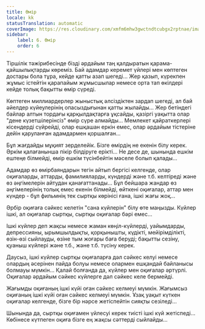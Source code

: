 ```yaml
---
title: Өмір
locale: kk
statusTranslation: automatic
coverImage: https://res.cloudinary.com/xmfm6mhw3gwctndtcubgx2rptnae/image/upload/v1740468922/small_cover_tratado_de_psicologia_revolucionaria_a4c0dca4e0.webp
sidebar:
    label: 6. Өмір
    order: 6
---
```

Тіршілік тәжірибесінде бізді әрдайым таң қалдыратын қарама-қайшылықтарды көреміз. Бай адамдар керемет үйлері мен көптеген достары бола тұра, кейде қатты азап шегеді... Жер қазып, күрекпен жұмыс істейтін қарапайым жұмысшылар немесе орта тап өкілдері кейде толық бақытты өмір сүреді.

Көптеген миллиардерлер жыныстық әлсіздіктен зардап шегеді, ал бай әйелдер күйеулерінің опасыздығынан қатты жылайды... Жер бетіндегі байлар алтын тордағы қарқылдақтарға ұқсайды, қазіргі уақытта олар "дене күзетшілерінсіз" өмір сүре алмайды... Мемлекет қайраткерлері кісендерді сүйрейді, олар ешқашан еркін емес, олар әрдайым тістеріне дейін қаруланған адамдармен қоршалған...

Бұл жағдайды мұқият зерделейік. Бізге өмірдің не екенін білу керек. Әркім қалағанынша пікір білдіруге ерікті... Не десе де, шынында ешкім ештеңе білмейді, өмір ешкім түсінбейтін мәселе болып қалады...

Адамдар өз өмірбаяндарын тегін айтып бергісі келгенде, олар оқиғаларды, аттарды, фамилияларды, күндерді және т.б. келтіреді және өз әңгімелерін айтудан қанағаттанады... Бұл бейшара жандар өз әңгімелерінің толық емес екенін білмейді, өйткені оқиғалар, аттар мен күндер - бұл фильмнің тек сыртқы көрінісі ғана, ішкі жағы жоқ...

Әрбір оқиғаға сәйкес келетін "сана күйлерін" білу өте маңызды. Күйлер ішкі, ал оқиғалар сыртқы, сыртқы оқиғалар бәрі емес...

Ішкі күйлер деп жақсы немесе жаман көңіл-күйлерді, уайымдарды, депрессияны, ырымшылдықты, қорқынышты, күдікті, мейірімділікті, өзін-өзі сыйлауды, өзіне тым жоғары баға беруді; бақытты сезіну, қуаныш күйлері және т.б., және т.б. түсіну керек.

Даусыз, ішкі күйлер сыртқы оқиғаларға дәл сәйкес келуі немесе олардың әсерінен пайда болуы немесе олармен ешқандай байланысы болмауы мүмкін... Қалай болғанда да, күйлер мен оқиғалар әртүрлі. Оқиғалар әрдайым сәйкес күйлерге дәл сәйкес келе бермейді.

Жағымды оқиғаның ішкі күйі оған сәйкес келмеуі мүмкін. Жағымсыз оқиғаның ішкі күйі оған сәйкес келмеуі мүмкін. Ұзақ уақыт күткен оқиғалар келгенде, бізге бір нәрсе жетіспейтін сияқты сезіледі...

Шынында да, сыртқы оқиғамен үйлесуі керек тиісті ішкі күй жетіспеді... Көбінесе күтпеген оқиға бізге ең жақсы сәттерді сыйлайды...

